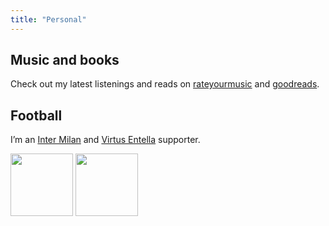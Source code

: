 ```yaml
---
title: "Personal"
---
```


## Music and books

Check out my latest listenings and reads on [rateyourmusic](https://rateyourmusic.com/~edoalb) and [goodreads](https://www.goodreads.com/user/show/124872083-edoardo).

## Football

I'm an [Inter Milan](https://www.inter.it/en) and [Virtus Entella](https://www.entella.it/) supporter.

<img src="inter.svg" width="100"/>  <img src="entella.svg" width="100"/>
